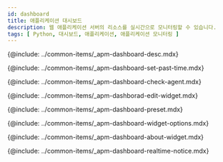 ```yaml
---
id: dashboard
title: 애플리케이션 대시보드
description: 웹 애플리케이션 서버의 리소스를 실시간으로 모니터링할 수 있습니다.
tags: [ Python, 대시보드, 애플리케이션, 애플리케이션 모니터링 ]
---
```


<!-- 애플리케이션 대시보드 소개-->
{@include: ../common-items/_apm-dashboard-desc.mdx}

<!-- 과거 데이터 조회하기-->
{@include: ../common-items/_apm-dashboard-set-past-time.mdx}

<!-- 에이전트 확인하기-->
{@include: ../common-items/_apm-dashboard-check-agent.mdx}

<!-- 위젯 편집하기-->
{@include: ../common-items/_apm-dashborad-edit-widget.mdx}

<!-- 프리셋-->
{@include: ../common-items/_apm-dashboard-preset.mdx}

<!-- 위젯 옵션 이용하기-->
{@include: ../common-items/_apm-dashboard-widget-options.mdx}

<!-- 위젯 알아보기-->
{@include: ../common-items/_apm-dashboard-about-widget.mdx} 

<!-- 실시간 알림 확인하기-->
{@include: ../common-items/_apm-dashboard-realtime-notice.mdx}